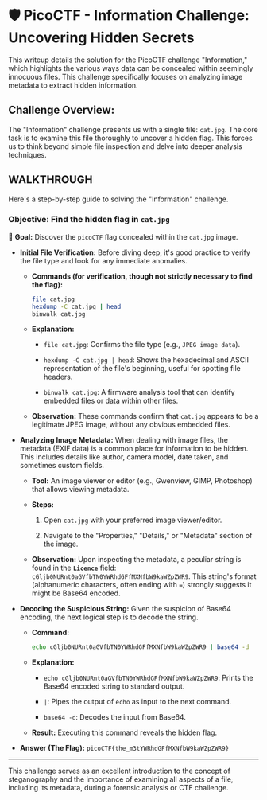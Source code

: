 # 🛡️ PicoCTF - Information Challenge: Uncovering Hidden Secrets

This writeup details the solution for the PicoCTF challenge "Information," which highlights the various ways data can be concealed within seemingly innocuous files. This challenge specifically focuses on analyzing image metadata to extract hidden information.

## Challenge Overview:

The "Information" challenge presents us with a single file: `cat.jpg`. The core task is to examine this file thoroughly to uncover a hidden flag. This forces us to think beyond simple file inspection and delve into deeper analysis techniques.

## WALKTHROUGH

Here's a step-by-step guide to solving the "Information" challenge.

### Objective: Find the hidden flag in `cat.jpg`

🎯 **Goal:** Discover the `picoCTF` flag concealed within the `cat.jpg` image.

* **Initial File Verification:**
  Before diving deep, it's good practice to verify the file type and look for any immediate anomalies.

  * **Commands (for verification, though not strictly necessary to find the flag):**

    ```bash
    file cat.jpg
    hexdump -C cat.jpg | head
    binwalk cat.jpg
    ```

  * **Explanation:**

    * `file cat.jpg`: Confirms the file type (e.g., `JPEG image data`).

    * `hexdump -C cat.jpg | head`: Shows the hexadecimal and ASCII representation of the file's beginning, useful for spotting file headers.

    * `binwalk cat.jpg`: A firmware analysis tool that can identify embedded files or data within other files.

  * **Observation:**
    These commands confirm that `cat.jpg` appears to be a legitimate JPEG image, without any obvious embedded files.

* **Analyzing Image Metadata:**
  When dealing with image files, the metadata (EXIF data) is a common place for information to be hidden. This includes details like author, camera model, date taken, and sometimes custom fields.

  * **Tool:** An image viewer or editor (e.g., Gwenview, GIMP, Photoshop) that allows viewing metadata.

  * **Steps:**

    1. Open `cat.jpg` with your preferred image viewer/editor.

    2. Navigate to the "Properties," "Details," or "Metadata" section of the image.

  * **Observation:**
    Upon inspecting the metadata, a peculiar string is found in the **`Licence`** field: `cGljb0NURnt0aGVfbTN0YWRhdGFfMXNfbW9kaWZpZWR9`. This string's format (alphanumeric characters, often ending with `=`) strongly suggests it might be Base64 encoded.

* **Decoding the Suspicious String:**
  Given the suspicion of Base64 encoding, the next logical step is to decode the string.

  * **Command:**

    ```bash
    echo cGljb0NURnt0aGVfbTN0YWRhdGFfMXNfbW9kaWZpZWR9 | base64 -d
    ```

  * **Explanation:**

    * `echo cGljb0NURnt0aGVfbTN0YWRhdGFfMXNfbW9kaWZpZWR9`: Prints the Base64 encoded string to standard output.

    * `|`: Pipes the output of `echo` as input to the next command.

    * `base64 -d`: Decodes the input from Base64.

  * **Result:**
    Executing this command reveals the hidden flag.

* **Answer (The Flag):** `picoCTF{the_m3tYWRhdGFfMXNfbW9kaWZpZWR9}`

---

This challenge serves as an excellent introduction to the concept of steganography and the importance of examining all aspects of a file, including its metadata, during a forensic analysis or CTF challenge.
